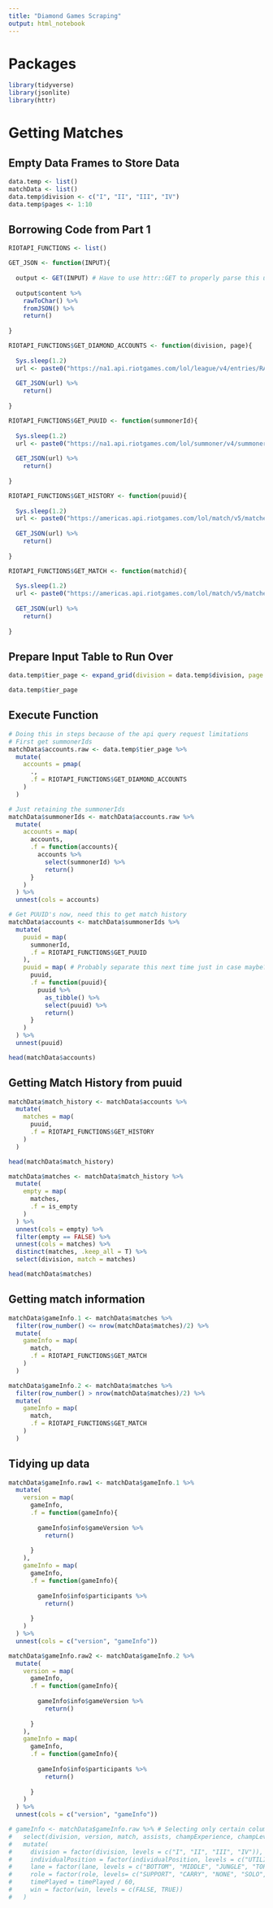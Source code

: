 ```yaml
---
title: "Diamond Games Scraping"
output: html_notebook
---
```


# Packages

```r
library(tidyverse)
library(jsonlite)
library(httr)
```

# Getting Matches
## Empty Data Frames to Store Data
```r
data.temp <- list()
matchData <- list()
data.temp$division <- c("I", "II", "III", "IV")
data.temp$pages <- 1:10
```

## Borrowing Code from Part 1
```r
RIOTAPI_FUNCTIONS <- list()

GET_JSON <- function(INPUT){
  
  output <- GET(INPUT) # Have to use httr::GET to properly parse this url
  
  output$content %>% 
    rawToChar() %>% 
    fromJSON() %>% 
    return()
  
}

RIOTAPI_FUNCTIONS$GET_DIAMOND_ACCOUNTS <- function(division, page){
  
  Sys.sleep(1.2)
  url <- paste0("https://na1.api.riotgames.com/lol/league/v4/entries/RANKED_SOLO_5x5/DIAMOND/", division, "?page=", page, "&api_key=", api)
  
  GET_JSON(url) %>% 
    return()
  
}

RIOTAPI_FUNCTIONS$GET_PUUID <- function(summonerId){
  
  Sys.sleep(1.2)
  url <- paste0("https://na1.api.riotgames.com/lol/summoner/v4/summoners/", summonerId,  "?api_key=", api)
  
  GET_JSON(url) %>% 
    return()
  
}

RIOTAPI_FUNCTIONS$GET_HISTORY <- function(puuid){
  
  Sys.sleep(1.2)
  url <- paste0("https://americas.api.riotgames.com/lol/match/v5/matches/by-puuid/", puuid, "/ids?queue=420&start=0&count=20&api_key=", api)
  
  GET_JSON(url) %>% 
    return()
  
}

RIOTAPI_FUNCTIONS$GET_MATCH <- function(matchid){
  
  Sys.sleep(1.2)
  url <- paste0("https://americas.api.riotgames.com/lol/match/v5/matches/", matchid, "?api_key=", api)
  
  GET_JSON(url) %>% 
    return()
  
}
```

## Prepare Input Table to Run Over
```r
data.temp$tier_page <- expand_grid(division = data.temp$division, page = data.temp$pages)

data.temp$tier_page
```

## Execute Function
```r
# Doing this in steps because of the api query request limitations
# First get summonerIds
matchData$accounts.raw <- data.temp$tier_page %>%
  mutate(
    accounts = pmap(
      .,
      .f = RIOTAPI_FUNCTIONS$GET_DIAMOND_ACCOUNTS
    )
  )
```
```r
# Just retaining the summonerIds
matchData$summonerIds <- matchData$accounts.raw %>% 
  mutate(
    accounts = map(
      accounts,
      .f = function(accounts){
        accounts %>%
          select(summonerId) %>%
          return()
      }
    )
  ) %>% 
  unnest(cols = accounts)
```
```r
# Get PUUID's now, need this to get match history
matchData$accounts <- matchData$summonerIds %>% 
  mutate(
    puuid = map(
      summonerId,
      .f = RIOTAPI_FUNCTIONS$GET_PUUID
    ),
    puuid = map( # Probably separate this next time just in case maybe? It might work fine with the select function
      puuid,
      .f = function(puuid){
        puuid %>% 
          as_tibble() %>% 
          select(puuid) %>% 
          return()
      }
    )
  ) %>%
  unnest(puuid)

head(matchData$accounts)
```

## Getting Match History from puuid
```r
matchData$match_history <- matchData$accounts %>% 
  mutate(
    matches = map(
      puuid,
      .f = RIOTAPI_FUNCTIONS$GET_HISTORY
    )
  )

head(matchData$match_history)
```
```r
matchData$matches <- matchData$match_history %>% 
  mutate(
    empty = map(
      matches,
      .f = is_empty
    )
  ) %>% 
  unnest(cols = empty) %>%
  filter(empty == FALSE) %>% 
  unnest(cols = matches) %>% 
  distinct(matches, .keep_all = T) %>% 
  select(division, match = matches)

head(matchData$matches)
```

## Getting match information
```r
matchData$gameInfo.1 <- matchData$matches %>% 
  filter(row_number() <= nrow(matchData$matches)/2) %>% 
  mutate(
    gameInfo = map(
      match,
      .f = RIOTAPI_FUNCTIONS$GET_MATCH
    )
  )

matchData$gameInfo.2 <- matchData$matches %>% 
  filter(row_number() > nrow(matchData$matches)/2) %>% 
  mutate(
    gameInfo = map(
      match,
      .f = RIOTAPI_FUNCTIONS$GET_MATCH
    )
  )
```

## Tidying up data
```r
matchData$gameInfo.raw1 <- matchData$gameInfo.1 %>% 
  mutate(
    version = map(
      gameInfo,
      .f = function(gameInfo){
        
        gameInfo$info$gameVersion %>% 
          return()
        
      }
    ),
    gameInfo = map(
      gameInfo,
      .f = function(gameInfo){
        
        gameInfo$info$participants %>% 
          return()
        
      }
    )
  ) %>% 
  unnest(cols = c("version", "gameInfo"))

matchData$gameInfo.raw2 <- matchData$gameInfo.2 %>% 
  mutate(
    version = map(
      gameInfo,
      .f = function(gameInfo){
        
        gameInfo$info$gameVersion %>% 
          return()
        
      }
    ),
    gameInfo = map(
      gameInfo,
      .f = function(gameInfo){
        
        gameInfo$info$participants %>% 
          return()
        
      }
    )
  ) %>% 
  unnest(cols = c("version", "gameInfo"))

# gameInfo <- matchData$gameInfo.raw %>% # Selecting only certain columns for simplicity
#   select(division, version, match, assists, champExperience, champLevel, championId, championName, deaths, detectorWardsPlaced, firstBloodKill, goldEarned, goldSpent, individualPosition, item1, item2, item3, item4, item5, item6, kills, lane, role, timePlayed, totalDamageDealtToChampions, totalDamageDealt, totalTimeSpentDead, visionScore, wardsKilled, wardsPlaced, win) %>% 
#   mutate(
#     division = factor(division, levels = c("I", "II", "III", "IV")),
#     individualPosition = factor(individualPosition, levels = c("UTILITY", "BOTTOM", "MIDDLE", "JUNGLE", "TOP", "Invalid")),
#     lane = factor(lane, levels = c("BOTTOM", "MIDDLE", "JUNGLE", "TOP", "NONE")),
#     role = factor(role, levels= c("SUPPORT", "CARRY", "NONE", "SOLO", "DUO")),
#     timePlayed = timePlayed / 60,
#     win = factor(win, levels = c(FALSE, TRUE))
#   )
```